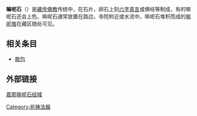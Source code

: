 '''嘛呢石'''（{{Bo|z=མ་ནི།|w=ma ni}}）是[[藏传佛教|藏传佛教]]传统中，在石片，卵石上刻[[六字真言|六字真言]]或佛经等制成，有的嘛呢石还会上色。嘛呢石通常放置在路边，寺院附近或水流中。嘛呢石堆积而成的[[嘛呢堆|嘛呢堆]]在藏区随处可见。

== 相关条目 ==
* [[敖包|敖包]]

== 外部链接 ==
{{commonscat|Mani stones}}
[https://web.archive.org/web/20070312014605/http://www.yushutour.com/jindian/shownews.asp?id=128 嘉那嘛呢石经城]

[[Category:祈祷法器|Category:祈祷法器]]

{{religion-stub}}